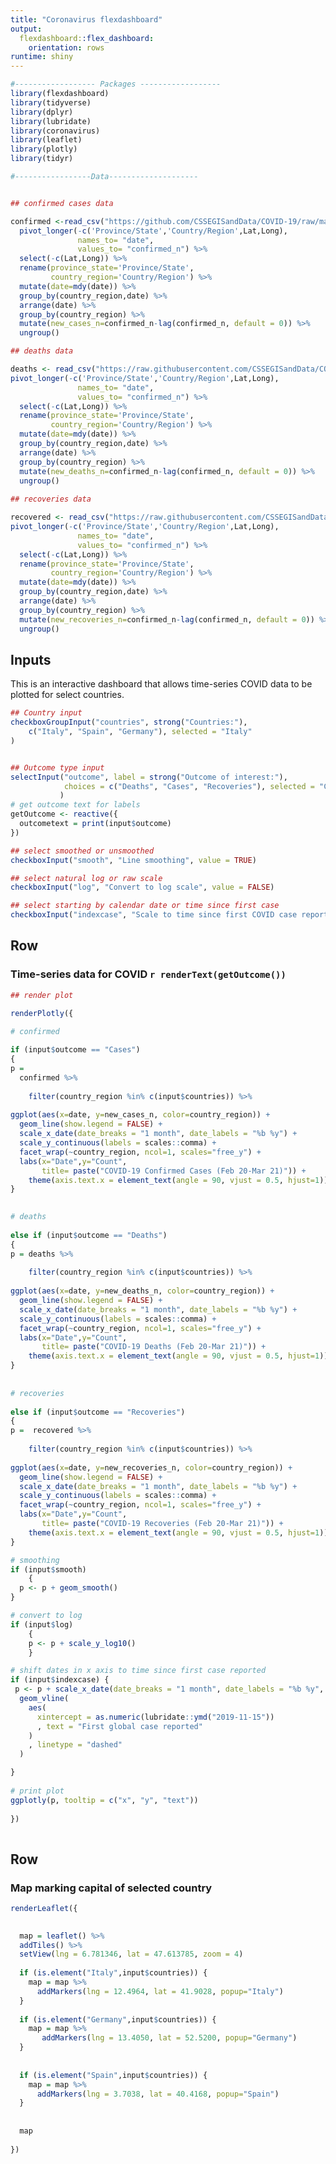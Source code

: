```yaml
---
title: "Coronavirus flexdashboard"
output: 
  flexdashboard::flex_dashboard:
    orientation: rows
runtime: shiny
---
```


```r
#------------------ Packages ------------------
library(flexdashboard)
library(tidyverse)
library(dplyr)
library(lubridate)
library(coronavirus)
library(leaflet)
library(plotly)
library(tidyr)

```

``` r
#-----------------Data--------------------


## confirmed cases data 

confirmed <-read_csv("https://github.com/CSSEGISandData/COVID-19/raw/master/csse_covid_19_data/csse_covid_19_time_series/time_series_covid19_confirmed_global.csv")   %>%
  pivot_longer(-c('Province/State','Country/Region',Lat,Long), 
               names_to= "date",
               values_to= "confirmed_n") %>%
  select(-c(Lat,Long)) %>%
  rename(province_state='Province/State',
         country_region='Country/Region') %>%
  mutate(date=mdy(date)) %>%
  group_by(country_region,date) %>%
  arrange(date) %>%
  group_by(country_region) %>%
  mutate(new_cases_n=confirmed_n-lag(confirmed_n, default = 0)) %>%
  ungroup() 

## deaths data

deaths <- read_csv("https://raw.githubusercontent.com/CSSEGISandData/COVID-19/master/csse_covid_19_data/csse_covid_19_time_series/time_series_covid19_deaths_global.csv")  %>%
pivot_longer(-c('Province/State','Country/Region',Lat,Long), 
               names_to= "date",
               values_to= "confirmed_n") %>%
  select(-c(Lat,Long)) %>%
  rename(province_state='Province/State',
         country_region='Country/Region') %>%
  mutate(date=mdy(date)) %>%
  group_by(country_region,date) %>%
  arrange(date) %>%
  group_by(country_region) %>%
  mutate(new_deaths_n=confirmed_n-lag(confirmed_n, default = 0)) %>%
  ungroup() 
  
## recoveries data

recovered <- read_csv("https://raw.githubusercontent.com/CSSEGISandData/COVID-19/master/csse_covid_19_data/csse_covid_19_time_series/time_series_covid19_recovered_global.csv")  %>%
pivot_longer(-c('Province/State','Country/Region',Lat,Long), 
               names_to= "date",
               values_to= "confirmed_n") %>%
  select(-c(Lat,Long)) %>%
  rename(province_state='Province/State',
         country_region='Country/Region') %>%
  mutate(date=mdy(date)) %>%
  group_by(country_region,date) %>%
  arrange(date) %>%
  group_by(country_region) %>%
  mutate(new_recoveries_n=confirmed_n-lag(confirmed_n, default = 0)) %>%
  ungroup()   


```

Inputs {.sidebar}
-------------------------------------------------

This is an interactive dashboard that allows time-series COVID data to be plotted for select countries. 



``` r

## Country input
checkboxGroupInput("countries", strong("Countries:"),
    c("Italy", "Spain", "Germany"), selected = "Italy"
)


## Outcome type input
selectInput("outcome", label = strong("Outcome of interest:"),
            choices = c("Deaths", "Cases", "Recoveries"), selected = "Cases"
           )
# get outcome text for labels
getOutcome <- reactive({
  outcometext = print(input$outcome)
})

## select smoothed or unsmoothed
checkboxInput("smooth", "Line smoothing", value = TRUE)

## select natural log or raw scale
checkboxInput("log", "Convert to log scale", value = FALSE)

## select starting by calendar date or time since first case
checkboxInput("indexcase", "Scale to time since first COVID case reported globally", value = FALSE)

```

Row
--------------------------------------------------

### Time-series data for COVID `r renderText(getOutcome())` 

``` r

## render plot

renderPlotly({

# confirmed
  
if (input$outcome == "Cases")
{
p = 
  confirmed %>% 
    
    filter(country_region %in% c(input$countries)) %>%  
      
ggplot(aes(x=date, y=new_cases_n, color=country_region)) +
  geom_line(show.legend = FALSE) +
  scale_x_date(date_breaks = "1 month", date_labels = "%b %y") +
  scale_y_continuous(labels = scales::comma) +
  facet_wrap(~country_region, ncol=1, scales="free_y") +
  labs(x="Date",y="Count",
       title= paste("COVID-19 Confirmed Cases (Feb 20-Mar 21)")) +
    theme(axis.text.x = element_text(angle = 90, vjust = 0.5, hjust=1))  
}

  
# deaths
  
else if (input$outcome == "Deaths")
{
p = deaths %>%  
    
    filter(country_region %in% c(input$countries)) %>%   
      
ggplot(aes(x=date, y=new_deaths_n, color=country_region)) +
  geom_line(show.legend = FALSE) +
  scale_x_date(date_breaks = "1 month", date_labels = "%b %y") +
  scale_y_continuous(labels = scales::comma) +
  facet_wrap(~country_region, ncol=1, scales="free_y") +
  labs(x="Date",y="Count",
       title= paste("COVID-19 Deaths (Feb 20-Mar 21)")) +
    theme(axis.text.x = element_text(angle = 90, vjust = 0.5, hjust=1))   
} 
  
  
# recoveries
  
else if (input$outcome == "Recoveries")
{
p =  recovered %>%  
    
    filter(country_region %in% c(input$countries)) %>%   
    
ggplot(aes(x=date, y=new_recoveries_n, color=country_region)) +
  geom_line(show.legend = FALSE) +
  scale_x_date(date_breaks = "1 month", date_labels = "%b %y") +
  scale_y_continuous(labels = scales::comma) +
  facet_wrap(~country_region, ncol=1, scales="free_y") +
  labs(x="Date",y="Count",
       title= paste("COVID-19 Recoveries (Feb 20-Mar 21)")) +
    theme(axis.text.x = element_text(angle = 90, vjust = 0.5, hjust=1))   
} 

# smoothing
if (input$smooth)
    {
  p <- p + geom_smooth()
} 

# convert to log
if (input$log)
    {
    p <- p + scale_y_log10()
    } 

# shift dates in x axis to time since first case reported
if (input$indexcase) {
 p <- p + scale_x_date(date_breaks = "1 month", date_labels = "%b %y", limits = as.Date(c('2019-11-15','2021-03-30'))) +
  geom_vline(
    aes(
      xintercept = as.numeric(lubridate::ymd("2019-11-15"))
      , text = "First global case reported"
    )
    , linetype = "dashed"
  )

}
  
# print plot  
ggplotly(p, tooltip = c("x", "y", "text"))
  
})
  


```


Row 
---------------------------------------------------

### Map marking capital of selected country 

``` r


renderLeaflet({

  
  map = leaflet() %>%
  addTiles() %>%
  setView(lng = 6.781346, lat = 47.613785, zoom = 4)  
  
  if (is.element("Italy",input$countries)) {
    map = map %>% 
      addMarkers(lng = 12.4964, lat = 41.9028, popup="Italy")
  }
 
  if (is.element("Germany",input$countries)) {
    map = map %>% 
       addMarkers(lng = 13.4050, lat = 52.5200, popup="Germany") 
  }
  
  
  if (is.element("Spain",input$countries)) {
    map = map %>% 
      addMarkers(lng = 3.7038, lat = 40.4168, popup="Spain")
  }
  
  
  map
  
})



```

